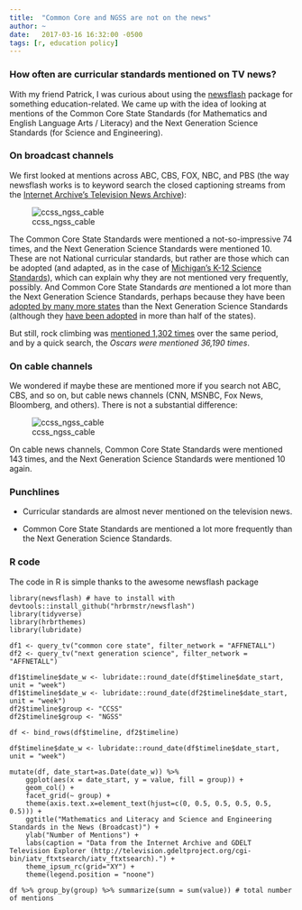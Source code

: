 ```yaml
---
title:  "Common Core and NGSS are not on the news"
author: ~
date:   2017-03-16 16:32:00 -0500
tags: [r, education policy]
---
```


### How often are curricular standards mentioned on TV news?

With my friend Patrick, I was curious about using the [newsflash](https://github.com/hrbrmstr/newsflash) package for something education-related. We came up with the idea of looking at mentions of the Common Core State Standards (for Mathematics and English Language Arts / Literacy) and the Next Generation Science Standards (for Science and Engineering). 

### On broadcast channels

We first looked at mentions across ABC, CBS, FOX, NBC, and PBS (the way newsflash works is to keyword search the closed captioning streams from the [Internet Archive's Television News Archive](https://archive.org/details/tv)):

![ccss_ngss_cable](https://raw.githubusercontent.com/jrosen48/homepage-source/master/media/images/ccss_ngss_broadcast.png)

The Common Core State Standards were mentioned a not-so-impressive 74 times, and the Next Generation Science Standards were mentioned 10. These are not National curricular standards, but rather are those which can be adopted (and adapted, as in the case of [Michigan's K-12 Science Standards](http://www.michigan.gov/mde/0,4615,7-140-28753_64839_65510-339833--,00.html)), which can explain why they are not mentioned very frequently, possibly. And Common Core State Standards *are* mentioned a lot more than the Next Generation Science Standards, perhaps because they have been [adopted by many more states](http://www.corestandards.org/standards-in-your-state/) than the Next Generation Science Standards (although they [have been adopted](http://www.nextgenscience.org/lead-state-partners) in more than half of the states).

But still, rock climbing was [mentioned 1,302 times](https://jrosen48.github.io/r/2017/03/11/rock-climbing-internet-television-news-archive.html) over the same period, and by a quick search, the *Oscars were mentioned 36,190 times*.

### On cable channels

We wondered if maybe these are mentioned more if you search not ABC, CBS, and so on, but cable news channels (CNN, MSNBC, Fox News, Bloomberg, and others). There is not a substantial difference:

![ccss_ngss_cable](https://raw.githubusercontent.com/jrosen48/homepage-source/master/media/images/ccss_ngss_cable.png)

On cable news channels, Common Core State Standards were mentioned 143 times, and the Next Generation Science Standards were mentioned 10 again.

### Punchlines

- Curricular standards are almost never mentioned on the television news.

- Common Core State Standards are mentioned a lot more frequently than the Next Generation Science Standards.

### R code

The code in R is simple thanks to the awesome newsflash package

	library(newsflash) # have to install with devtools::install_github("hrbrmstr/newsflash")
	library(tidyverse)
	library(hrbrthemes)
	library(lubridate)

	df1 <- query_tv("common core state", filter_network = "AFFNETALL")
	df2 <- query_tv("next generation science", filter_network = "AFFNETALL")

	df1$timeline$date_w <- lubridate::round_date(df$timeline$date_start, unit = "week")
	df1$timeline$date_w <- lubridate::round_date(df2$timeline$date_start, unit = "week")
	df2$timeline$group <- "CCSS"
	df2$timeline$group <- "NGSS"

	df <- bind_rows(df$timeline, df2$timeline)

	df$timeline$date_w <- lubridate::round_date(df$timeline$date_start, unit = "week")

	mutate(df, date_start=as.Date(date_w)) %>% 
	    ggplot(aes(x = date_start, y = value, fill = group)) +
	    geom_col() +
	    facet_grid(~ group) +
	    theme(axis.text.x=element_text(hjust=c(0, 0.5, 0.5, 0.5, 0.5, 0.5))) +
	    ggtitle("Mathematics and Literacy and Science and Engineering Standards in the News (Broadcast)") +
	    ylab("Number of Mentions") +
	    labs(caption = "Data from the Internet Archive and GDELT Television Explorer (http://television.gdeltproject.org/cgi-bin/iatv_ftxtsearch/iatv_ftxtsearch).") +
	    theme_ipsum_rc(grid="XY") +
	    theme(legend.position = "noone")

	df %>% group_by(group) %>% summarize(sumn = sum(value)) # total number of mentions